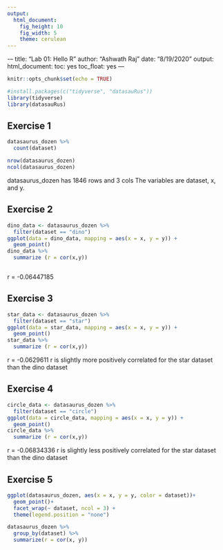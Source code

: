 ```yaml
---
output: 
  html_document: 
    fig_height: 10
    fig_width: 5
    theme: cerulean
---
```

\---
title: "Lab 01: Hello R"
author: "Ashwath Raj"
date: "8/19/2020"
output: 
  html_document: 
    toc: yes
    toc_float: yes
---

```r
knitr::opts_chunk$set(echo = TRUE)
```

```r

#install.packages(c("tidyverse", "datasauRus"))
library(tidyverse)
library(datasauRus)
```

## Exercise 1

```r
datasaurus_dozen %>%
  count(dataset)

nrow(datasaurus_dozen)
ncol(datasaurus_dozen)
```

datasaurus_dozen has 1846 rows and 3 cols
The variables are dataset, x, and y.

## Exercise 2

```r


dino_data <- datasaurus_dozen %>%
  filter(dataset == "dino")
ggplot(data = dino_data, mapping = aes(x = x, y = y)) +
  geom_point()
dino_data %>% 
  summarize (r = cor(x,y))



```
r = -0.06447185	




## Exercise 3

```r

star_data <- datasaurus_dozen %>%
  filter(dataset == "star")
ggplot(data = star_data, mapping = aes(x = x, y = y)) +
  geom_point()
star_data %>% 
  summarize (r = cor(x,y))
```

r = -0.0629611
r is slightly more positively correlated for the star dataset than the dino dataset

## Exercise 4

```r

circle_data <- datasaurus_dozen %>%
  filter(dataset == "circle")
ggplot(data = circle_data, mapping = aes(x = x, y = y)) +
  geom_point()
circle_data %>% 
  summarize (r = cor(x,y))
```

r = -0.06834336
r is slightly less positively correlated for the star dataset than the dino dataset

## Exercise 5

```r
ggplot(datasaurus_dozen, aes(x = x, y = y, color = dataset))+
  geom_point()+
  facet_wrap(~ dataset, ncol = 3) +
  theme(legend.position = "none")

datasaurus_dozen %>%
  group_by(dataset) %>%
  summarize(r = cor(x, y))

```
